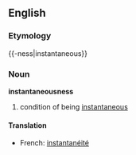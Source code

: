 ==English==
===Etymology===
{{-ness|instantaneous}}

===Noun===
'''instantaneousness'''
#condition of being [[instantaneous]]

====Translation====
{{top}}
*French: [[instantanéité]] {{f}}
{{bottom}}